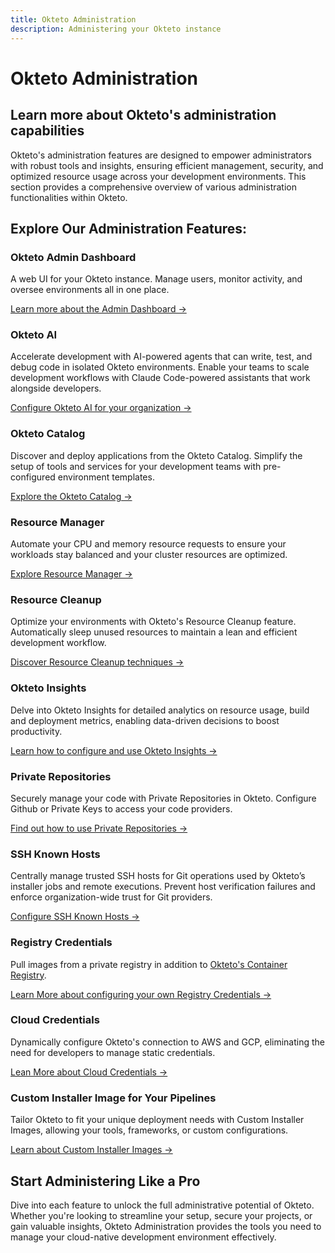 ```yaml
---
title: Okteto Administration
description: Administering your Okteto instance
---
```


# Okteto Administration

## Learn more about Okteto's administration capabilities

Okteto's administration features are designed to empower administrators with robust tools and insights, ensuring efficient management, security, and optimized resource usage across your development environments. This section provides a comprehensive overview of various administration functionalities within Okteto.


## Explore Our Administration Features:

### Okteto Admin Dashboard
A web UI for your Okteto instance. Manage users, monitor activity, and oversee environments all in one place.

[Learn more about the Admin Dashboard →](admin/dashboard.mdx)

### Okteto AI
Accelerate development with AI-powered agents that can write, test, and debug code in isolated Okteto environments. Enable your teams to scale development workflows with Claude Code-powered assistants that work alongside developers.

[Configure Okteto AI for your organization →](okteto-ai/okteto-ai-admin-config.mdx)

### Okteto Catalog
Discover and deploy applications from the Okteto Catalog. Simplify the setup of tools and services for your development teams with pre-configured environment templates.

[Explore the Okteto Catalog →](admin/catalog.mdx)

### Resource Manager
Automate your CPU and memory resource requests to ensure your workloads stay balanced and your cluster resources are optimized.

[Explore Resource Manager →](admin/resource-manager.mdx)

### Resource Cleanup
Optimize your environments with Okteto's Resource Cleanup feature. Automatically sleep unused resources to maintain a lean and efficient development workflow.

[Discover Resource Cleanup techniques →](admin/cleanup.mdx)

### Okteto Insights
Delve into Okteto Insights for detailed analytics on resource usage, build and deployment metrics, enabling data-driven decisions to boost productivity.

[Learn how to configure and use Okteto Insights →](admin/okteto-insights.mdx)

### Private Repositories
Securely manage your code with Private Repositories in Okteto. Configure Github or Private Keys to access your code providers.

[Find out how to use Private Repositories →](admin/private-repositories/github.mdx)

### SSH Known Hosts
Centrally manage trusted SSH hosts for Git operations used by Okteto’s installer jobs and remote executions. Prevent host verification failures and enforce organization-wide trust for Git providers.

[Configure SSH Known Hosts →](admin/ssh-known-hosts.mdx)

### Registry Credentials
Pull images from a private registry in addition to [Okteto's Container Registry](core/container-registry.mdx).

[Learn More about configuring your own Registry Credentials →](admin/registry-credentials/index.mdx)

### Cloud Credentials
Dynamically configure Okteto's connection to AWS and GCP, eliminating the need for developers to manage static credentials.

[Lean More about Cloud Credentials →](admin/cloud-credentials/index.mdx)

### Custom Installer Image for Your Pipelines
Tailor Okteto to fit your unique deployment needs with Custom Installer Images, allowing your tools, frameworks, or custom configurations.

[Learn about Custom Installer Images →](admin/custom-installer-image.mdx)

## Start Administering Like a Pro
Dive into each feature to unlock the full administrative potential of Okteto. Whether you're looking to streamline your setup, secure your projects, or gain valuable insights, Okteto Administration provides the tools you need to manage your cloud-native development environment effectively.
